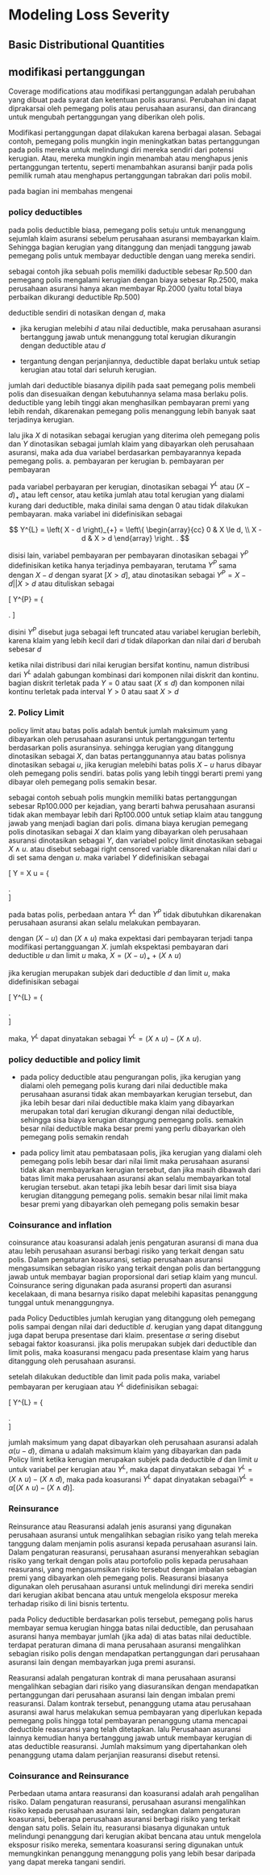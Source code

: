 # Modeling Loss Severity

## Basic Distributional Quantities

## modifikasi pertanggungan

Coverage modifications atau modifikasi pertanggungan adalah perubahan yang dibuat pada syarat dan ketentuan polis asuransi. Perubahan ini dapat diprakarsai oleh pemegang polis atau perusahaan asuransi, dan dirancang untuk mengubah pertanggungan yang diberikan oleh polis.

Modifikasi pertanggungan dapat dilakukan karena berbagai alasan. Sebagai contoh, pemegang polis mungkin ingin meningkatkan batas pertanggungan pada polis mereka untuk melindungi diri mereka sendiri dari potensi kerugian. Atau, mereka mungkin ingin menambah atau menghapus jenis pertanggungan tertentu, seperti menambahkan asuransi banjir pada polis pemilik rumah atau menghapus pertanggungan tabrakan dari polis mobil.

pada bagian ini membahas mengenai

### policy deductibles

pada polis deductible biasa, pemegang polis setuju untuk menanggung sejumlah klaim asuransi sebelum perusahaan asuransi membayarkan klaim. Sehingga bagian kerugian yang ditanggung dan menjadi tanggung jawab pemegang polis untuk membayar deductible dengan uang mereka sendiri.

sebagai contoh jika sebuah polis memiliki daductible sebesar Rp.500 dan pemegang polis mengalami kerugian dengan biaya sebesar Rp.2500, maka perusahaan asuransi hanya akan membayar Rp.2000 (yaitu total biaya perbaikan dikurangi deductible Rp.500)

deductible sendiri di notasikan dengan $d$, maka

- jika kerugian melebihi $d$ atau nilai deductible, maka perusahaan asuransi bertanggung jawab untuk menanggung total kerugian dikurangin dengan deductible atau $d$

- tergantung dengan perjanjiannya, deductible dapat berlaku untuk setiap kerugian atau total dari seluruh kerugian.

jumlah dari deductible biasanya dipilih pada saat pemegang polis membeli polis dan disesuaikan dengan kebutuhannya selama masa berlaku polis. deductible yang lebih tinggi akan menghasilkan pembayaran premi yang lebih rendah, dikarenakan pemegang polis menanggung lebih banyak saat terjadinya kerugian.

lalu jika $X$ di notasikan sebagai kerugian yang diterima oleh pemegang polis dan $Y$ dinotasikan sebagai jumlah klaim yang dibayarkan oleh perusahaan asuransi, maka ada dua variabel berdasarkan pembayarannya kepada pemegang polis.
a. pembayaran per kerugian
b. pembayaran per pembayaran

pada variabel perbayaran per kerugian, dinotasikan sebagai $Y^L$ atau $(X-d)_+$ atau left censor, atau ketika jumlah atau total kerugian yang dialami kurang dari deductible, maka dinilai sama dengan 0 atau tidak dilakukan pembayaran. maka variabel ini didefinisikan sebagai

$$
Y^{L} = \left( X - d \right)_{+} 
= \left\{ \begin{array}{cc}
0 & X \le d, \\
X - d & X > d  
\end{array} \right. .
$$

disisi lain, variabel pembayaran per pembayaran dinotasikan sebagai $Y^P$ didefinisikan ketika hanya terjadinya pembayaran, terutama $Y^P$ sama dengan $X-d$ dengan syarat $[X>d]$, atau dinotasikan sebagai $Y^P=X-d||X>d$ atau dituliskan sebagai

\[
Y^{P} = \left\{ \begin{matrix}
\text{Undefined} & X \le d \\
X - d & X > d .
\end{matrix}  \right.
\]

disini $Y^P$ disebut juga sebagai left truncated atau variabel kerugian berlebih, karena klaim yang lebih kecil dari $d$ tidak dilaporkan dan nilai dari $d$ berubah sebesar $d$

ketika nilai distribusi dari nilai kerugian bersifat kontinu, namun distribusi dari $Y^L$ adalah gabungan kombinasi dari komponen nilai diskrit dan kontinu. bagian diskrit terletak pada $Y=0$ atau saat $(X \leq d)$ dan komponen nilai kontinu terletak pada interval $Y>0$ atau saat $X>d$

### 2. Policy Limit

policy limit atau batas polis adalah bentuk jumlah maksimum yang dibayarkan oleh perusahaan asuransi untuk pertanggungan tertentu berdasarkan polis asuransinya. sehingga kerugian yang ditanggung dinotasikan sebagai $X$, dan batas pertanggunannya atau batas polisnya dinotasikan sebagai $u$, jika kerugian melebihi batas polis $X-u$ harus dibayar oleh pemegang polis sendiri. batas polis yang lebih tinggi berarti premi yang dibayar oleh pemegang polis semakin besar.

sebagai contoh sebuah polis mungkin memiliki batas pertanggungan sebesar Rp100.000 per kejadian, yang berarti  bahwa perusahaan asuransi tidak akan membayar lebih dari Rp100.000 untuk setiap klaim atau tanggung jawab yang menjadi bagian dari polis. 
dimana biaya kerugian pemegang polis dinotasikan sebagai $X$ dan klaim yang dibayarkan oleh perusahaan asuransi dinotasikan sebagai $Y$, dan variabel policy limit dinotasikan sebagai $X \land u$. atau disebut sebagai right censored variable dikarenakan nilai dari $u$ di set sama dengan $u$. maka variabel $Y$ didefinisikan sebagai 

\[
Y = X \land u = \left\{ \begin{matrix}
X & X \leq u \\
u & X > u. \\
\end{matrix} \right.\
\]

pada batas polis, perbedaan antara $Y^L$ dan $Y^P$ tidak dibutuhkan  dikarenakan perusahaan asuransi akan selalu melakukan pembayaran.

dengan $(X-u)$ dan $(X \land u)$ maka expektasi dari pembayaran terjadi tanpa modifikasi pertangguangan $X$. jumlah ekspektasi pembayaran dari deductible $u$ dan limit $u$ maka, $X=(X-u)_++(X\land u)$

jika kerugian merupakan subjek dari deductible $d$ dan  limit $u$, maka didefinisikan sebagai

\[
Y^{L} = \left\{ \begin{matrix}
0 & X \leq d \\
X - d  & d <  X \leq u \\
 u - d  & X > u. \\
\end{matrix} \right.\
\]

maka, $Y^L$ dapat dinyatakan sebagai $Y^L=(X\land u)-(X\land u)$.

### policy deductible and policy  limit

- pada policy deductible atau pengurangan polis, jika kerugian yang dialami oleh pemegang polis kurang dari nilai deductible maka perusahaan asuransi tidak akan membayarkan kerugian tersebut, dan jika lebih besar dari nilai deductible maka klaim yang dibayarkan merupakan total dari kerugian dikurangi dengan nilai deductible, sehingga sisa biaya kerugian ditanggung pemegang polis.
semakin besar nilai deductible maka besar premi yang perlu dibayarkan oleh pemegang polis semakin rendah

- pada policy limit atau pembatasaan polis, jika kerugian yang dialami oleh pemegang polis lebih besar dari nilai limit maka perusahaan asuransi tidak akan membayarkan kerugian tersebut, dan jika masih dibawah dari batas limit maka perusahaan asuransi akan selalu membayarkan total kerugian tersebut. akan tetapi jika lebih besar dari limit sisa biaya kerugian ditanggung pemegang polis.
semakin besar nilai limit maka besar premi yang dibayarkan oleh pemegang polis semakin besar

### Coinsurance and inflation

coinsurance atau koasuransi adalah jenis pengaturan asuransi di mana dua atau lebih perusahaan asuransi berbagi risiko yang terkait dengan satu polis. Dalam pengaturan koasuransi, setiap perusahaan asuransi mengasumsikan sebagian risiko yang terkait dengan polis dan bertanggung jawab untuk membayar bagian proporsional dari setiap klaim yang muncul. Coinsurance sering digunakan pada asuransi properti dan asuransi kecelakaan, di mana besarnya risiko dapat melebihi kapasitas penanggung tunggal untuk menanggungnya.

pada Policy Deductibles jumlah kerugian yang ditanggung oleh pemegang polis sampai dengan nilai dari deductible $d$. kerugian yang dapat ditanggung juga dapat berupa presentase dari klaim. presentase $\alpha$ sering disebut sebagai faktor koasuransi. jika polis merupakan subjek dari deductible dan limit polis, maka koasuransi mengacu pada presentase klaim yang harus ditanggung oleh perusahaan asuransi.

setelah dilakukan deductible dan limit pada polis maka, variabel pembayaran per kerugiaan atau $Y^L$ didefinisikan sebagai:

\[
Y^{L} = \left\{ \begin{matrix}
0 & X \leq d, \\
\alpha\left( X - d \right) & d <  X \leq u, \\
\alpha\left( u - d \right) & X > u. \\
\end{matrix} \right.\
\]

jumlah maksimum yang dapat dibayarkan oleh perusahaan asuransi adalah $\alpha (u-d)$, dimana u adalah maksimum klaim yang dibayarkan dan pada Policy limit ketika kerugian merupakan subjek pada deductible $d$ dan limit $u$ untuk variabel per kerugian atau $Y^L$, maka dapat dinyatakan sebagai $Y^L=(X\land u)-(X\land d)$, maka pada koasuransi $Y^L$ dapat dinyatakan sebagai$Y^L=\alpha[(X\land u)-(X\land d)]$.

### Reinsurance

Reinsurance atau Reasuransi adalah jenis asuransi yang digunakan perusahaan asuransi untuk mengalihkan sebagian risiko yang telah mereka tanggung dalam menjamin polis asuransi kepada perusahaan asuransi lain. Dalam pengaturan reasuransi, perusahaan asuransi menyerahkan sebagian risiko yang terkait dengan polis atau portofolio polis kepada perusahaan reasuransi, yang mengasumsikan risiko tersebut dengan imbalan sebagian premi yang dibayarkan oleh pemegang polis. Reasuransi biasanya digunakan oleh perusahaan asuransi untuk melindungi diri mereka sendiri dari kerugian akibat bencana atau untuk mengelola eksposur mereka terhadap risiko di lini bisnis tertentu.

pada Policy deductible berdasarkan polis tersebut, pemegang polis harus membayar semua kerugian hingga batas nilai deductible, dan perusahaan asuransi hanya membayar jumlah (jika ada) di atas batas nilai deductible. terdapat peraturan dimana di mana perusahaan asuransi mengalihkan sebagian risiko polis dengan mendapatkan pertanggungan dari perusahaan asuransi lain dengan membayarkan juga premi asuransi.

Reasuransi adalah pengaturan kontrak di mana perusahaan asuransi mengalihkan sebagian dari risiko yang diasuransikan dengan mendapatkan pertanggungan dari perusahaan asuransi lain dengan imbalan premi reasuransi. Dalam kontrak tersebut, penanggung utama atau perusahaan asuransi awal harus melakukan semua pembayaran yang diperlukan kepada pemegang polis hingga total pembayaran penanggung utama mencapai deductible reasuransi yang telah ditetapkan. lalu Perusahaan asuransi lainnya kemudian hanya bertanggung jawab untuk membayar kerugian di atas deductible reasuransi. Jumlah maksimum yang dipertahankan oleh penanggung utama dalam perjanjian reasuransi disebut retensi.

### Coinsurance and Reinsurance

Perbedaan utama antara reasuransi dan koasuransi adalah arah pengalihan risiko. Dalam pengaturan reasuransi, perusahaan asuransi mengalihkan risiko kepada perusahaan asuransi lain, sedangkan dalam pengaturan koasuransi, beberapa perusahaan asuransi berbagi risiko yang terkait dengan satu polis. Selain itu, reasuransi biasanya digunakan untuk melindungi penanggung dari kerugian akibat bencana atau untuk mengelola eksposur risiko mereka, sementara koasuransi sering digunakan untuk memungkinkan penanggung menanggung polis yang lebih besar daripada yang dapat mereka tangani sendiri.



